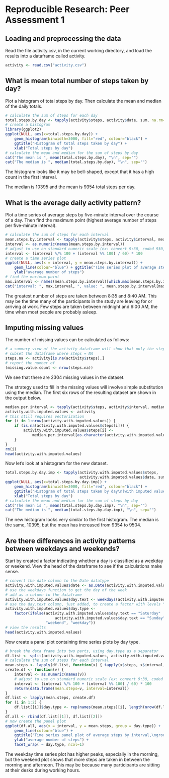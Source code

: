 # Reproducible Research: Peer Assessment 1


## Loading and preprocessing the data

Read the file activity.csv, in the current working directory, and load the results into a dataframe 
called activity.

```r
activity <- read.csv("activity.csv")
```

## What is mean total number of steps taken by day?

Plot a histogram of total steps by day.  Then calculate the mean and median of the daily totals.

```r
# calculate the sum of steps for each day
total.steps.by.day <- tapply(activity$steps, activity$date, sum, na.rm=T)
# create a histogram
library(ggplot2)
ggplot(NULL, aes(x=total.steps.by.day)) + 
    geom_histogram(binwidth=3000, fill="red", colour="black") +
    ggtitle("Histogram of total steps taken by day") +
    xlab("Total steps by day")
# calculate the mean and median for the sum of steps by day
cat("The mean is ", mean(total.steps.by.day), "\n", sep="")
cat("The median is ", median(total.steps.by.day), "\n", sep="")
```

The histogram looks like it may be bell-shaped, except that it has a high count in the first
interval.  
<p>
The median is 10395 and the mean is 9354 total steps per day.

## What is the average daily activity pattern?

Plot a time series of average steps by five-minute interval over the course of a day.  Then find 
the maximum point (highest average number of steps per five-minute interval).

```r
# calculate the sum of steps for each interval
mean.steps.by.interval <- tapply(activity$steps, activity$interval, mean, na.rm=T)
interval <- as.numeric(names(mean.steps.by.interval))
# adjust to use on standard numeric scale (ex: convert 9:30, coded 930, to 950)
interval <- (interval %/% 100 + (interval %% 100) / 60) * 100
# create a time series plot
ggplot(NULL, aes(x = interval, y = mean.steps.by.interval)) + 
    geom_line(colour="blue") + ggtitle("Time series plot of average steps by interval") +
    ylab("average number of steps")
# find the maximum point
max.interval <- names(mean.steps.by.interval)[which.max(mean.steps.by.interval)]
cat("interval: ", max.interval, ", value: ", mean.steps.by.interval[max.interval], sep="")
```

The greatest number of steps are taken between 8:35 and 8:40 AM. 
This may be the time many of the participants in the study are leaving for or arriving 
at work.
Few steps are taken between midnight and 6:00 AM, the time when most people are 
probably asleep.

## Imputing missing values

The number of missing values can be calculated as follows:

```r
# a summary view of the activity dataframe will show that only the steps column has NAs
# subset the dataframe where steps = NA
steps.na <- activity[is.na(activity$steps),]
# report the number of 
(missing.value.count <- nrow(steps.na))
```

We see that there are 2304 missing values in the dataset. 
<p>
The strategy used to fill in the missing values will involve simple substitution using the median.
The first six rows of the resulting dataset are shown in the output below.

```r
median.per.interval <- tapply(activity$steps, activity$interval, median, na.rm=T)
activity.with.imputed.values <- activity
# this still requires vectorization
for (i in 1:nrow(activity.with.imputed.values)) {
    if (is.na(activity.with.imputed.values$steps[i])) {
        activity.with.imputed.values$steps[i] <- 
            median.per.interval[as.character(activity.with.imputed.values$interval[i])]
    }
}
rm(i)
head(activity.with.imputed.values)
```

Now let's look at a histogram for the new dataset.

```r
total.steps.by.day.imp <- tapply(activity.with.imputed.values$steps, 
                                 activity.with.imputed.values$date, sum)
ggplot(NULL, aes(x=total.steps.by.day.imp)) + 
    geom_histogram(binwidth=3000, fill="red", colour="black") +
    ggtitle("Histogram of total steps taken by day\n(with imputed values)") +
    xlab("Total steps by day")
# calculate the mean and median for the sum of steps by day
cat("The mean is ", mean(total.steps.by.day.imp), "\n", sep="")
cat("The median is ", median(total.steps.by.day.imp), "\n", sep="")
```

The new histogram looks very similar to the first histogram.
The median is the same, 10395, but the mean has increased from 9354 to 9504.

## Are there differences in activity patterns between weekdays and weekends?

Start by created a factor indicating whether a day is classified as a weekday or weekend.
View the head of the dataframe to see if the calculations make sense.

```r
# convert the date column to the Date datatype
activity.with.imputed.values$date <- as.Date(activity.with.imputed.values$date)
# use the weekdays function to get the day of the week
# add as a column to the dataframe
activity.with.imputed.values$day.text <- weekdays(activity.with.imputed.values$date)
# use the day.text column, just added, to create a factor with levels "weekend" and "weekday"
activity.with.imputed.values$day.type <- 
    factor(ifelse(activity.with.imputed.values$day.text == "Saturday" | 
                      activity.with.imputed.values$day.text == "Sunday", 
                  "weekend", "weekday"))
# view the results
head(activity.with.imputed.values)
```

Now create a panel plot containing time series plots by day type.

```r
# break the data frame into two parts, using day.type as a separator
df.list <- split(activity.with.imputed.values, activity.with.imputed.values$day.type)
# calculate the sum of steps for each interval
mean.steps <- lapply(df.list, function(x) { tapply(x$steps, x$interval, mean, na.rm=T) })
create.df <- function(v) {
    interval <- as.numeric(names(v))
    # adjust to use on standard numeric scale (ex: convert 9:30, coded 930, to 950)
    interval <- (interval %/% 100 + (interval %% 100) / 60) * 100
    return(data.frame(mean.steps=v, interval=interval))
}
df.list <- lapply(mean.steps, create.df)
for (i in 1:2) {
    df.list[[i]]$day.type <- rep(names(mean.steps)[i], length(nrow(df.list[[i]])))
}
df.all <- rbind(df.list[[1]], df.list[[2]])
# now create the panel plot
ggplot(df.all, aes(x = interval, y = mean.steps, group = day.type)) + 
    geom_line(colour="blue") + 
    ggtitle("Time series panel plot of average steps by interval,\ngrouped by day type") +
    ylab("average number of steps") + 
    facet_wrap( ~ day.type, ncol=1)
```

The weekday time series plot has higher peaks, especially in the morning, but the weekend plot 
shows that more steps are taken in between the morning and afternoon.  This may be because many participants are sitting at their desks during working hours.
